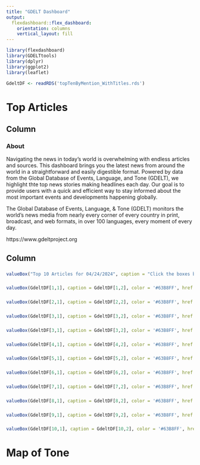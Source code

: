 ```yaml
---
title: "GDELT Dashboard"
output: 
  flexdashboard::flex_dashboard:
    orientation: columns
    vertical_layout: fill
---
```


```r
library(flexdashboard)
library(GDELTtools)
library(dplyr) 
library(ggplot2) 
library(leaflet)

GdeltDF <- readRDS('topTenByMention_WithTitles.rds')

```

Top Articles
=====================================  
Column {.sidebar}
-----------------------------------------------------------------------
### About 

Navigating the news in today's world is overwhelming with endless articles and sources. This dashboard brings you the latest news from around the world in a straightforward and easily digestible format. Powered by data from the Global Database of Events, Language, and Tone (GDELT), we highlight thte top news stories making headlines each day. Our goal is to provide users with a quick and efficient way to stay informed about the most important events and developments happening globally.

The Global Database of Events, Language, & Tone (GDELT) monitors the world's news media from nearly every corner of every country
in print, broadcast, and web formats, in over 100 languages,
every moment of every day.

https://www.gdeltproject.org


Column {data-width=200}
-----------------------------------------------------------------------

###

```r
valueBox("Top 10 Articles for 04/24/2024", caption = "Click the boxes below to read more", color = '#007AFF')
```

###

```r
valueBox(GdeltDF[1,1], caption = GdeltDF[1,2], color = '#63B8FF', href = GdeltDF[1,3])
```

### 

```r
valueBox(GdeltDF[2,1], caption = GdeltDF[2,2], color = '#63B8FF', href = GdeltDF[2,3])
```

### 

```r
valueBox(GdeltDF[3,1], caption = GdeltDF[3,2], color = '#63B8FF', href = GdeltDF[3,3])
```

### 

```r
valueBox(GdeltDF[3,1], caption = GdeltDF[3,2], color = '#63B8FF', href = GdeltDF[3,3])
```

### 

```r
valueBox(GdeltDF[4,1], caption = GdeltDF[4,2], color = '#63B8FF', href = GdeltDF[4,3])
```

### 

```r
valueBox(GdeltDF[5,1], caption = GdeltDF[5,2], color = '#63B8FF', href = GdeltDF[5,3])
```

### 

```r
valueBox(GdeltDF[6,1], caption = GdeltDF[6,2], color = '#63B8FF', href = GdeltDF[6,3])
```

### 

```r
valueBox(GdeltDF[7,1], caption = GdeltDF[7,2], color = '#63B8FF', href = GdeltDF[7,3])
```

### 

```r
valueBox(GdeltDF[8,1], caption = GdeltDF[8,2], color = '#63B8FF', href = GdeltDF[8,3])
```

### 

```r
valueBox(GdeltDF[9,1], caption = GdeltDF[9,2], color = '#63B8FF', href = GdeltDF[9,3])
```

### 

```r
valueBox(GdeltDF[10,1], caption = GdeltDF[10,2], color = '#63B8FF', href = GdeltDF[10,3])
```

Map of Tone 
=====================================  



